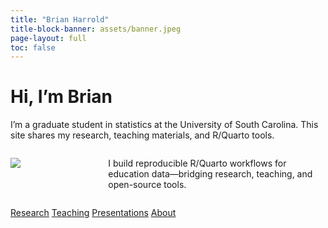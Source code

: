```yaml
---
title: "Brian Harrold"
title-block-banner: assets/banner.jpeg
page-layout: full
toc: false
---
```



# Hi, I’m Brian

I’m a graduate student in statistics at the University of South Carolina. This site shares my research, teaching materials, and R/Quarto tools.

:::: {.columns}
::: {.column width="28%"}
![](assets/headshot.jpeg){.img-fluid .rounded-circle style="max-width:180px"}
:::
::: {.column width="72%"}
I build reproducible R/Quarto workflows for education data—bridging research, teaching, and open-source tools.
:::
::::

[Research](research.qmd){.btn .btn-primary}
[Teaching](teaching.qmd){.btn .btn-primary}
[Presentations](presentations.qmd){.btn .btn-primary}
[About](about.qmd){.btn .btn-primary}

